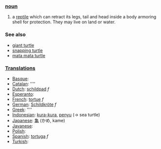 === [[noun]] ===
#a [[reptile]] which can retract its legs, tail and head inside a body armoring shell for protection. They may live on land or water.

=== See also ===
*[[giant turtle]]
*[[snapping turtle]]
*[[mata mata turtle]]

===[[Translation]]s===
*[[Basque]]: [[]]
*[[Catalan]]: [[]] ''''
*[[Dutch]]: [[schildpad]] ''f''
*[[Esperanto]]: [[]]
*[[French]]: [[tortue]] ''f''
*[[German]]: [[Schildkröte]] ''f''
*[[Greek]]: [[]] ''''
*[[Indonesian]]: [[kura-kura]], [[penyu]] (&rarr; sea turtle)
*[[Japanese]]: [[亀]] (かめ, kame)
*[[Javanese]]: [[]]
*[[Polish]]: [[]]
*[[Spanish]]: [[tortuga]] ''f''
*[[Turkish]]: [[]]